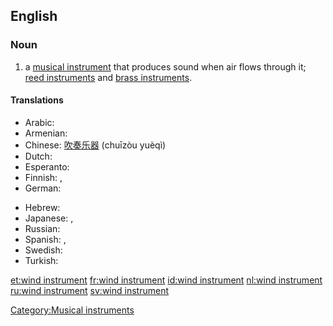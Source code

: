 ==English==

===Noun===
{{en-noun|sg=[[wind]] [[instrument]]}}

# {{music}} a [[musical instrument]] that produces sound when air flows through it; [[reed instrument]]s and [[brass instrument]]s.

====Translations====
{{trans-top|type of musical instrument}}
* Arabic: {{t-|ar|آلة الفم|f|tr=’ālati l-fam}}
* Armenian: {{t-|hy|փողային նվագարան|tr=p'oġayin nvagaran}}
* Chinese: [[吹奏乐器]] (chuīzòu yuèqì)
* Dutch: {{t+|nl|blaasinstrument|n}}
* Esperanto: {{t|eo|blovinstrumento}}
* Finnish: {{t+|fi|puhallinsoitin}}, {{t+|fi|puhallin}}
* German: {{t+|de|Blasinstrument|n}}
{{trans-mid}}
* Hebrew: {{t-|he|כלי נשיפה|tr=kli neshifa}}
* Japanese: {{t+|ja|管楽器}}, {{t-|ja|かんがっき|tr=kangakki}}
* Russian: {{t|ru|духовой инструмент|m|tr=duχovój instrum'ént}}
* Spanish: {{t|es|instrumento de viento|m}},  {{t|es|aerófono|m}}
* Swedish: {{t+|sv|blåsinstrument}}
* Turkish: {{t|tr|üflemeli çalgı}}
{{trans-bottom}}

[[Category:Musical instruments]]

[[et:wind instrument]]
[[fr:wind instrument]]
[[id:wind instrument]]
[[nl:wind instrument]]
[[ru:wind instrument]]
[[sv:wind instrument]]